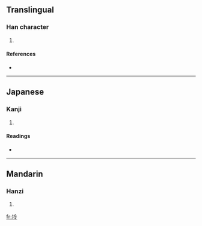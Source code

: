 ==Translingual==

===Han character===
{{Han char|rn=32|rad=土|as=05|sn=8|four=4813<sub>7</sub>|canj=土人戈戈 (GOII)}}

# {{defn|Han}}

====References====
* {{Han ref|kx=0227.110|dkj=05007|dj=0462.270|hdz=10433.070|uh=577D|ud=22397|bh=CC41|bd=52289}}

----

==Japanese==

===Kanji===
{{ja-kanji|grade=|rs=土05}}

# {{defn|Japanese}}

====Readings====
* {{ja-readings|on=[[れい]] (rei), [[りょう]] (ryō)|kun=}}

----

==Mandarin==

===Hanzi===
{{cmn-hanzi|pin=[[líng]] ([[ling2]])|wg=ling<sup>2</sup>}}

# {{defn|Mandarin}}

[[fr:坽]]